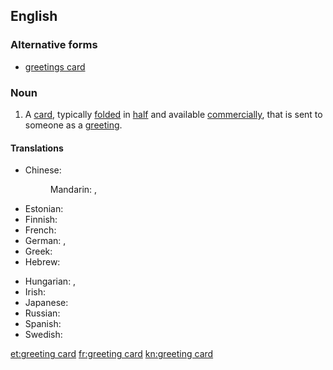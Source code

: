 ==English==

===Alternative forms===
* [[greetings card]]

===Noun===
{{en-noun}}

# A [[card]], typically [[fold]]ed in [[half]] and available [[commercially]], that is sent to someone as a [[greeting]]. {{translation only}}

====Translations====
{{trans-top|card sent as a greeting}}
* Chinese:
*: Mandarin: {{t|zh|賀卡|sc=Hani}}, {{t|zh|贺卡|tr=hèkǎ|sc=Hani}}
* Estonian: {{t+|et|õnnitluskaart}}
* Finnish: {{t-|fi|onnittelukortti}}
* French: {{t+|fr|carte de vœux|f}}
* German: {{t-|de|Glückwunschkarte|f}}, {{t-|de|Grußkarte|f}}
* Greek: {{t-|el|ευχετήρια κάρτα|f|tr=efchetíria kárta}}
* Hebrew: {{t+|he|כרטיס ברכה|sc=Hebr|tr=kartis bracha}}
{{trans-mid}}
* Hungarian: {{t-|hu|üdvözlőlap}}, {{t-|hu|üdvözlőkártya}}
* Irish: {{t-|ga|cárta beannachta|m}}
* Japanese: {{t-|ja|グリーティングカード|tr=gurītingukādo|sc=Jpan}}
* Russian: {{t-|ru|поздравительная открытка|f|alt=поздрави́тельная откры́тка|sc=Cyrl|tr=pozdravítelʹnaja otkrýtka}}
* Spanish: {{t-|es|tarjeta de felicitación|f}}
* Swedish: {{t-|sv|gratulationskort|n}}
{{trans-bottom}}

[[et:greeting card]]
[[fr:greeting card]]
[[kn:greeting card]]
